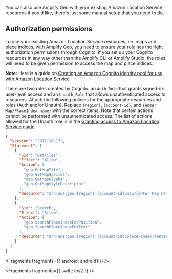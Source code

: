 You can also use Amplify Geo with your existing Amazon Location Service resources if you'd like, there's just some manual setup that you need to do.

## Authorization permissions

To use your existing Amazon Location Service resources, i.e. maps and place indices, with Amplify Geo, you need to ensure your role has the right authorization permissions through Cognito. If you set up your Cognito resources in any way other than the Amplify CLI or Amplify Studio, the roles will need to be given permission to access the map and place indices.

**Note:** Here is a guide on [Creating an Amazon Cognito identity pool for use with Amazon Location Service](https://docs.aws.amazon.com/location/latest/developerguide/authenticating-using-cognito.html)

There are two roles created by Cognito: an `Auth_Role` that grants signed-in-user-level access and an `Unauth_Role` that allows unauthenticated access to resources. Attach the following policies for the appropriate resources and roles (Auth and/or Unauth). Replace `{region}`, `{account-id}`, and `{enter Map/PlaceIndex name}` with the correct items. Note that certain actions cannot be performed with unauthenticated access. The list of actions allowed for the Unauth role is in the [Granting access to Amazon Location Service guide](https://docs.aws.amazon.com/location/latest/developerguide/how-to-access.html).

```json
{
  "Version": "2012-10-17",
  "Statement": [
    {
      "Sid": "GetTiles",
      "Effect": "Allow",
      "Action": [
        "geo:GetMapTile",
        "geo:GetMapSprites",
        "geo:GetMapGlyphs",
        "geo:GetMapStyleDescriptor"
      ],
      "Resource": "arn:aws:geo:{region}:{account-id}:map/{enter Map name}"
    },
    {
      "Sid": "Search",
      "Effect": "Allow",
      "Action": [
        "geo:SearchPlaceIndexForPosition",
        "geo:SearchPlaceIndexForText"
      ],
      "Resource": "arn:aws:geo:{region}:{account-id}:place-index/{enter PlaceIndex name}"
    }
  ]
}
```


<Fragments fragments={{ android: android1 }} />


<Fragments fragments={{ swift: ios2 }} />
